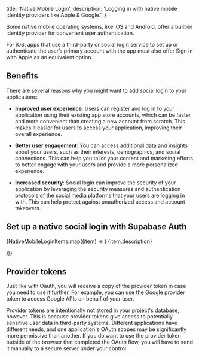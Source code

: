
  title: 'Native Mobile Login',
  description: 'Logging in with native mobile identity providers like Apple & Google.',
}

Some native mobile operating systems, like iOS and Android, offer a built-in identity provider for convenient user authentication.

For iOS, apps that use a third-party or social login service to set up or authenticate the user’s primary account with the app must also offer Sign in with Apple as an equivalent option.

## Benefits

There are several reasons why you might want to add social login to your applications:

- **Improved user experience**: Users can register and log in to your application using their existing app store accounts, which can be faster and more convenient than creating a new account from scratch. This makes it easier for users to access your application, improving their overall experience.

- **Better user engagement**: You can access additional data and insights about your users, such as their interests, demographics, and social connections. This can help you tailor your content and marketing efforts to better engage with your users and provide a more personalized experience.

- **Increased security**: Social login can improve the security of your application by leveraging the security measures and authentication protocols of the social media platforms that your users are logging in with. This can help protect against unauthorized access and account takeovers.

## Set up a native social login with Supabase Auth

<div className="grid grid-cols-12 gap-10 not-prose py-8">
  {NativeMobileLoginItems.map((item) => (
    <Link href={`${item.url}`} key={item.name} passHref className="col-span-6 lg:col-span-4 xl:col-span-3">
      <IconPanel
        title={item.name}
        span="col-span-6"
        icon={item.icon}
        isDarkMode={item.isDarkMode}
        hasLightIcon={item.hasLightIcon}
      >
        {item.description}
      </IconPanel>
    </Link>

))}

</div>

## Provider tokens

Just like with Oauth, you will receive a copy of the provider token in case you need to use it further. For example, you can use the Google provider token to access Google APIs on behalf of your user.

Provider tokens are intentionally not stored in your project's database, however. This is because provider tokens give access to potentially sensitive user data in third-party systems. Different applications have different needs, and one application's OAuth scopes may be significantly more permissive than another. If you do want to use the provider token outside of the browser that completed the OAuth flow, you will have to send it manually to a secure server under your control.


